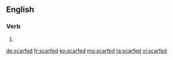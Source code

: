 ==English==

===Verb===
{{head|en}}

# {{en-past of|scarf}}

[[de:scarfed]]
[[fr:scarfed]]
[[ko:scarfed]]
[[mg:scarfed]]
[[ta:scarfed]]
[[vi:scarfed]]